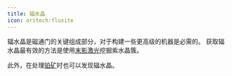 ```yaml
---
title: 辐水晶
icon: oritech:fluxite
---
```


辐水晶是磁通门的关键组成部分，对于构建一些更高级的机器是必需的。
获取辐水晶最有效的方法是使用[末影激光](../interaction/enderic_laser)挖掘紫水晶簇。

此外，在处理[铂矿](../resources/platinum)时也可以发现辐水晶。

<center>
<ModAsset location="oritech:area/fluxite_mining" width={800} />
</center>
